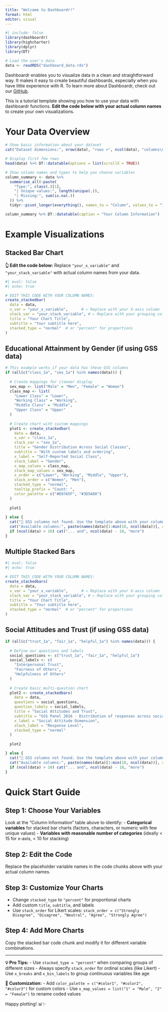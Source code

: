 ```yaml
---
title: "Welcome to Dashboardr!"
format: html
editor: visual
---
```


```r
#| include: false
library(dashboardr)
library(highcharter)
library(dplyr)
library(DT)

# Load the user's data
data <- readRDS("dashboard_data.rds")
```

Dashboardr enables you to visualize data in a clean and straightforward way. It makes it easy to create beautiful dashboards, especially when you have little experience with R. To learn more about Dashboardr, check out our [GitHub](https://github.com/favstats/dashboardr).

This is a tutorial template showing you how to use your data with dashboardr functions. **Edit the code below with your actual column names** to create your own visualizations.

# Your Data Overview

```r
# Show basic information about your dataset
cat("Dataset dimensions:", nrow(data), "rows ×", ncol(data), "columns\n\n")

# Display first few rows
head(data) %>% DT::datatable(options = list(scrollX = TRUE))
```

```r
# Show column names and types to help you choose variables
column_summary <- data %>%
  summarise_all(~paste(
    "Type:", class(.)[1], 
    "| Unique values:", length(unique(.)),
    "| Missing:", sum(is.na(.))
  )) %>%
  tidyr::pivot_longer(everything(), names_to = "Column", values_to = "Info")

column_summary %>% DT::datatable(caption = "Your Column Information")
```

# Example Visualizations

## Stacked Bar Chart

**👆 Edit the code below:** Replace `"your_x_variable"` and `"your_stack_variable"` with actual column names from your data.

```r
#| eval: false
#| echo: true

# EDIT THIS CODE WITH YOUR COLUMN NAMES:
create_stackedbar(
  data = data,
  x_var = "your_x_variable",      # ← Replace with your X-axis column
  stack_var = "your_stack_variable", # ← Replace with your grouping column
  title = "Your Chart Title",
  subtitle = "Your subtitle here",
  stacked_type = "normal"  # or "percent" for proportions
)
```

## Educational Attainment by Gender (if using GSS data)

```r
# This example works if your data has these GSS columns
if (all(c("class_1a", "sex_1a") %in% names(data))) {
  
  # Create mappings for cleaner display
  sex_map <- list("Male" = "Men", "Female" = "Women")
  class_map <- list(
    "Lower Class" = "Lower",
    "Working Class" = "Working", 
    "Middle Class" = "Middle",
    "Upper Class" = "Upper"
  )
  
  # Create chart with custom mappings
  plot1 <- create_stackedbar(
    data = data,
    x_var = "class_1a",
    stack_var = "sex_1a",
    title = "Gender Distribution Across Social Classes",
    subtitle = "With custom labels and ordering",
    x_label = "Self-Reported Social Class",
    stack_label = "Gender",
    x_map_values = class_map,
    stack_map_values = sex_map,
    x_order = c("Lower", "Working", "Middle", "Upper"),
    stack_order = c("Women", "Men"),
    stacked_type = "normal",
    tooltip_prefix = "Count: ",
    color_palette = c("#E07A5F", "#3D5A80")
  )
  
  plot1
  
} else {
  cat("📝 GSS columns not found. Use the template above with your column names!\n")
  cat("Available columns:", paste(names(data)[1:min(10, ncol(data))], collapse = ", "))
  if (ncol(data) > 10) cat("... and", ncol(data) - 10, "more")
}
```

## Multiple Stacked Bars
```r
#| eval: false
#| echo: true

# EDIT THIS CODE WITH YOUR COLUMN NAMES:
create_stackedbars(
  data = data,
  x_var = "your_x_variable",      # ← Replace with your X-axis column
  stack_var = "your_stack_variable", # ← Replace with your grouping column
  title = "Your Chart Title",
  subtitle = "Your subtitle here",
  stacked_type = "normal"  # or "percent" for proportions
)
```

## Social Attitudes and Trust (if using GSS data)
```r
if (all(c("trust_1a", "fair_1a", "helpful_1a") %in% names(data))) {
  
  # Define our questions and labels
  social_questions <- c("trust_1a", "fair_1a", "helpful_1a")
  social_labels <- c(
    "Interpersonal Trust",
    "Fairness of Others", 
    "Helpfulness of Others"
  )
  
  # Create basic multi-question chart
  plot2 <- create_stackedbars(
    data = data,
    questions = social_questions,
    question_labels = social_labels,
    title = "Social Attitudes and Trust",
    subtitle = "GSS Panel 2016 - Distribution of responses across social attitude questions",
    x_label = "Social Attitude Dimension",
    stack_label = "Response Level",
    stacked_type = "normal"
  )
  
  plot2

} else {
  cat("📝 GSS columns not found. Use the template above with your column names!\n")
  cat("Available columns:", paste(names(data)[1:min(10, ncol(data))], collapse = ", "))
  if (ncol(data) > 10) cat("... and", ncol(data) - 10, "more")
}
```

# Quick Start Guide

## Step 1: Choose Your Variables
Look at the "Column Information" table above to identify:
- **Categorical variables** for stacked bar charts (factors, characters, or numeric with few unique values)
- **Variables with reasonable number of categories** (ideally < 15 for x-axis, < 10 for stacking)

## Step 2: Edit the Code
Replace the placeholder variable names in the code chunks above with your actual column names.

## Step 3: Customize Your Charts
- Change `stacked_type` to `"percent"` for proportional charts
- Add custom `title`, `subtitle`, and labels
- Use `stack_order` for Likert scales: `stack_order = c("Strongly Disagree", "Disagree", "Neutral", "Agree", "Strongly Agree")`

## Step 4: Add More Charts
Copy the stacked bar code chunk and modify it for different variable combinations.

---

**💡 Pro Tips:**
- Use `stacked_type = "percent"` when comparing groups of different sizes
- Always specify `stack_order` for ordinal scales (like Likert)
- Use `x_breaks` and `x_bin_labels` to group continuous variables like age

**🎨 Customization:**
- Add `color_palette = c("#color1", "#color2", "#color3")` for custom colors
- Use `x_map_values = list("1" = "Male", "2" = "Female")` to rename coded values

Happy plotting! 📊✨

